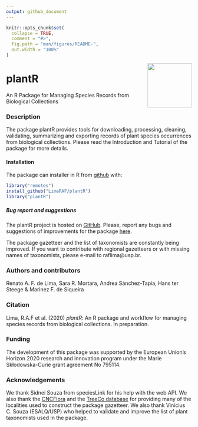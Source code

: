 ```yaml
---
output: github_document
---
```


<!-- README.md is generated from README.Rmd. Please edit that file -->

```r
knitr::opts_chunk$set(
  collapse = TRUE,
  comment = "#>",
  fig.path = "man/figures/README-",
  out.width = "100%"
)
```

<img src="https://raw.githubusercontent.com/liibre/plantR_logo/master/figs/plantR_logo.png?token=AA4OYDE3TMIXBWRYVMNCINC72PIUY" align="right" alt="" width="120" />

# plantR


An R Package for Managing Species Records from Biological Collections


### Description

The package plantR provides tools for downloading, processing, cleaning,
validating, summarizing and exporting records of plant species occurrences from
biological collections. Please read the Introduction and Tutorial of the package for more details.
 
#### Installation

The package can installer in R from [github](https://github.com/) with:

``` r
library("remotes")
install_github("LimaRAF/plantR")
library("plantR")
```


##### Bug report and suggestions

The  plantR project is  hosted  on  [GitHub](https://github.com/LimaRAF/plantR/).
Please, report any bugs and suggestions of improvements for the package
[here](https://github.com/LimaRAF/plantR/issues).

The package gazetteer and the list of taxonomists are constantly being improved.
If you want to contribute with regional gazetteers or with missing names of taxonomists, please e-mail to raflima@usp.br.


### Authors and contributors

Renato A. F. de Lima, Sara R. Mortara, Andrea Sánchez-Tapia, Hans ter Steege & Marinez F. de Siqueira 

### Citation

Lima, R.A.F et al. (2020) *plantR*: An R package and workflow for managing
  species records from biological collections. In preparation.

### Funding

The development of this package was supported by the European Union’s Horizon 2020 research and innovation program under the Marie Skłodowska-Curie grant agreement No 795114.

### Acknowledgements

We thank Sidnei Souza from speciesLink for his help with the web API.
We also thank the [CNCFlora](http://cncflora.jbrj.gov.br) and the [TreeCo database](http://labtrop.ib.usp.br/doku.php?id=projetos:treeco:start) for providing many of the localities used to construct the package gazetteer. We also thank Vinícius C. Souza (ESALQ/USP) who helped to validate and improve the list of plant taxonomists used in the package.
